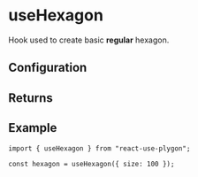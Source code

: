---
---


# useHexagon

Hook used to create basic **regular** hexagon.

## Configuration

<NSidesRegPolygonNote hookName="useHexagon" shapeName="hexagon" sides="6" />

<RegularPolygonProps />

<PrimitiveConfig />

## Returns

<PrimitiveReturns configType="PolygonConfig" />

## Example

```tsx
import { useHexagon } from "react-use-plygon";

const hexagon = useHexagon({ size: 100 });
```
